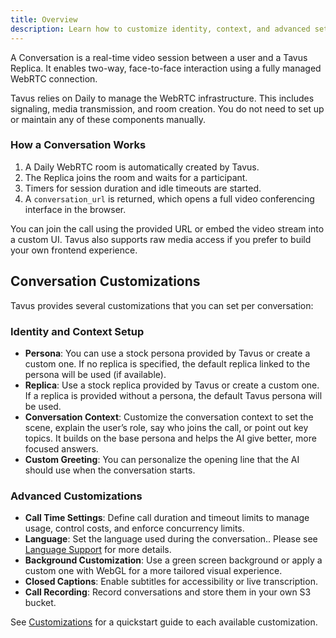 ```yaml
---
title: Overview
description: Learn how to customize identity, context, and advanced settings for a Tavus conversation to suit your needs.
---
```


A Conversation is a real-time video session between a user and a Tavus Replica. It enables two-way, face-to-face interaction using a fully managed WebRTC connection.

Tavus relies on Daily to manage the WebRTC infrastructure. This includes signaling, media transmission, and room creation. You do not need to set up or maintain any of these components manually.
### How a Conversation Works

1. A Daily WebRTC room is automatically created by Tavus.
2. The Replica joins the room and waits for a participant.
3. Timers for session duration and idle timeouts are started.
4. A `conversation_url` is returned, which opens a full video conferencing interface in the browser.

<Note>
You can join the call using the provided URL or embed the video stream into a custom UI. Tavus also supports raw media access if you prefer to build your own frontend experience.
</Note>

## Conversation Customizations
Tavus provides several customizations that you can set per conversation:
### Identity and Context Setup
- **Persona**: You can use a stock persona provided by Tavus or create a custom one. If no replica is specified, the default replica linked to the persona will be used (if available).
- **Replica**: Use a stock replica provided by Tavus or create a custom one. If a replica is provided without a persona, the default Tavus persona will be used.
- **Conversation Context**: Customize the conversation context to set the scene, explain the user’s role, say who joins the call, or point out key topics. It builds on the base persona and helps the AI give better, more focused answers.
- **Custom Greeting**: You can personalize the opening line that the AI should use when the conversation starts.
### Advanced Customizations
- **Call Time Settings**: Define call duration and timeout limits to manage usage, control costs, and enforce concurrency limits.
- **Language**: Set the language used during the conversation.. Please see [Language Support](/sections/conversational-video-interface/language-support#supported-language) for more details.
- **Background Customization**: Use a green screen background or apply a custom one with WebGL for a more tailored visual experience.
- **Closed Captions**: Enable subtitles for accessibility or live transcription.
- **Call Recording**: Record conversations and store them in your own S3 bucket.

<Note> See [Customizations](/sections/conversational-video-interface/conversation/customizations/call-settings) for a quickstart guide to each available customization. </Note>
